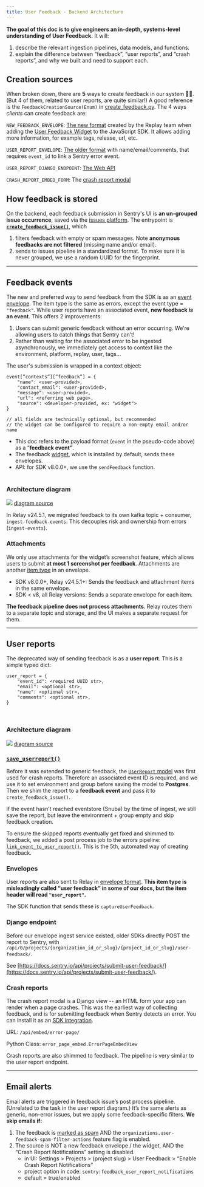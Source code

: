 ```yaml
---
title: User Feedback - Backend Architecture
---
```


**The goal of this doc is to give engineers an in-depth, systems-level understanding of User Feedback.**
It will:
1. describe the relevant ingestion pipelines, data models, and functions.
2. explain the difference between “feedback”, “user reports”, and “crash reports”, and why we built and need to support each.

## Creation sources
When broken down, there are **5** ways to create feedback in our system 😵‍💫.
(But 4 of them, related to user reports, are quite similar!) A good reference is the
`FeedbackCreationSource(Enum)` in [create_feedback.py](https://github.com/getsentry/sentry/blob/2b642e149c79b251e1c2f4339fc73d656347d74e/src/sentry/feedback/usecases/create_feedback.py#L33-L33).
The 4 ways _clients_ can create feedback are:

`NEW_FEEDBACK_ENVELOPE`: [The new format](https://develop.sentry.dev/sdk/envelopes/#full-examples) created by the Replay team when adding 
the [User Feedback Widget](https://docs.sentry.io/product/user-feedback/#user-feedback-widget) 
to the JavaScript SDK. It allows adding more information, for example tags, 
release, url, etc.

`USER_REPORT_ENVELOPE`: [The older format](https://develop.sentry.dev/sdk/envelopes/#user-feedback) with name/email/comments, that requires 
`event_id` to link a Sentry error event.

`USER_REPORT_DJANGO_ENDPOINT`: [The Web API](https://docs.sentry.io/api/projects/submit-user-feedback/)

`CRASH_REPORT_EMBED_FORM`: The [crash report modal](https://docs.sentry.io/product/user-feedback/#crash-report-modal)

## How feedback is stored
On the backend, each feedback submission in Sentry's UI is **an un-grouped issue occurrence**, 
saved via the [issues platform](https://develop.sentry.dev/issue-platform/).
The entrypoint is [**`create_feedback_issue()`**](https://github.com/getsentry/sentry/blob/2b642e149c79b251e1c2f4339fc73d656347d74e/src/sentry/feedback/usecases/create_feedback.py#L184-L184),
which
1. filters feedback with empty or spam messages. Note **anonymous feedbacks are not filtered** (missing name and/or email).
2. sends to issues pipeline in a standardized format. To make sure it is never grouped, we use a random UUID for the fingerprint.

---

## Feedback events

The new and preferred way to send feedback from the SDK is as an [event envelope](https://develop.sentry.dev/sdk/envelopes/#full-examples). 
The item type is the same as errors, except the event type = `"feedback"`. While 
user reports have an associated event, **new feedback _is_ an event**. This 
offers 2 improvements:

1. Users can submit generic feedback without an error occurring. We're allowing users to catch things that Sentry can’t!
2. Rather than waiting for the associated error to be ingested asynchronously, we immediately get access to context like the environment, platform, replay, user, tags...

The user's submission is wrapped in a context object:

```Python/Javascript
event[”contexts”][”feedback”] = {
	"name": <user-provided>,
	"contact_email": <user-provided>,
	"message": <user-provided>,
	"url": <referring web page>,
	"source": <developer-provided, ex: "widget">
}

// all fields are technically optional, but recommended
// the widget can be configured to require a non-empty email and/or name
```

- This doc refers to the payload format (`event` in the pseudo-code above) as a “**feedback event”**.
- The feedback [widget](https://docs.sentry.io/platforms/javascript/user-feedback/#user-feedback-widget), which is installed by default, sends these envelopes.
- API: for SDK v8.0.0+, we use the `sendFeedback` function.
<br/><br/>

### Architecture diagram

![](https://mermaid.ink/svg/pako:eNp1Uk1rwzAM_StGpxYaeg9jMNZu7LAdlu4w4hBcR21ME9vzR6G0_e-T05Rt0J0sy09P78k6gjQNQg5bJ2zLVguuefBxfbkWqIM7pBQPyvuIvkbdWKN0KDnMLykO1U0Eu8uye3bi8LxccTixqKjmCbFZC7ljHy9jHcHpoEBYW36a6NiDtZ2SIiijKzZyoN5jZywmonfsxCBqCAbEppZG-9ijm5RKb9GHbDN2ynBPLnw1TRU_uCvxV0QSzYRnEjt0BxaE36Uu0qEIWF9p6sFd4rj5MNCZXyo4jDqMlNE51HKY1KDC_FWh6Qd8MA7Lyds1nFY3gCR3mcwUgST0SaTXcS3KCYciBfNHmtuuNdHTnC4M__0J2XYqKRo5YAbUpReqoV04cs0Yh9BiT0Q5hZ3atoED12cCihhMcdAS8uAiziDahgayUIKWpod8IzpPWWwUGXm9bNewZOdvXfTgJg)
[diagram source](https://mermaid.live/edit#pako:eNp1Uk1rwzAM_StGpxYaeg9jMNZu7LAdlu4w4hBcR21ME9vzR6G0_e-T05Rt0J0sy09P78k6gjQNQg5bJ2zLVguuefBxfbkWqIM7pBQPyvuIvkbdWKN0KDnMLykO1U0Eu8uye3bi8LxccTixqKjmCbFZC7ljHy9jHcHpoEBYW36a6NiDtZ2SIiijKzZyoN5jZywmonfsxCBqCAbEppZG-9ijm5RKb9GHbDN2ynBPLnw1TRU_uCvxV0QSzYRnEjt0BxaE36Uu0qEIWF9p6sFd4rj5MNCZXyo4jDqMlNE51HKY1KDC_FWh6Qd8MA7Lyds1nFY3gCR3mcwUgST0SaTXcS3KCYciBfNHmtuuNdHTnC4M__0J2XYqKRo5YAbUpReqoV04cs0Yh9BiT0Q5hZ3atoED12cCihhMcdAS8uAiziDahgayUIKWpod8IzpPWWwUGXm9bNewZOdvXfTgJg)

In Relay v24.5.1, we migrated feedback to its own kafka topic + consumer, 
`ingest-feedback-events`. This decouples risk and ownership from errors 
(`ingest-events`).
<br/>

### Attachments

We only use attachments for the widget’s screenshot feature, which allows users 
to submit **at most 1 screenshot per feedback**. Attachments are another [item type](https://develop.sentry.dev/sdk/envelopes/#attachment) 
in an envelope.
- SDK v8.0.0+, Relay v24.5.1+: Sends the feedback and attachment items in the same envelope.
- SDK < v8, all Relay versions: Sends a separate envelope for each item.

**The feedback pipeline does not process attachments**. Relay routes them to
a separate topic and storage, and the UI makes a separate request for them.

---

## User reports

The deprecated way of sending feedback is as a **user report**. This is a simple typed dict:

```Python/Javascript
user_report = {
	"event_id": <required UUID str>,
	"email": <optional str>,
	"name": <optional str>,
	"comments": <optional str>,
}
```
<br/>

### Architecture diagram

![](https://mermaid.ink/svg/pako:eNqNVO9r2zAQ_VcOQSGFhnwPYzDaZvRDt9J0H4YdjCJfYq22pOlHoLT933eSbHdL3LJPVi7vnt69u9MzE7pGtmR7y00DD1elKr0L2_xzjcrbpxgqvXQuoKtQ1UZL5YuSLXKoZJtJBHyazz_DS8m-Xj-U7AWCpJwVYr3l4hF-3Ix5Fo22_h_m4NDOdz12BArLXVP18E7XvCXsZQzCfQrCbQz2eOKjz9_l7IISXmrlitVwgjnYoEAqsLhDa9H2dzl-wCrKyNfFIIBrZFd5XY3KelnIPY7BKvkwyQK9IzcrwAN5C8Zqgc5hHQ2aZj-OJo53rxyLPjsDVAdstUEw0mArVQJwY4qfOlj4YkwrBY8ubAZdQ0ZUc48tT61Ph4TgpMNIMSuk2qPzc-49F01HhbjNeSLPgAQ-NXBQ1Y8HVzWkjkJGuF7eIObu-zrNzdF4vEM-lXk6Lx8qy_MLpuV-p20Xo5M-JxJdCRqf0KGd0RD2hmghArEqkbYiWfKGS2mKts15bbGYfRuO55sJIJVxHUdkTevBuzQeKmx5MVvHz-KSevfYaKoiZ6c_x437HdDKqOEFjpZyLDbW31ubDHGLYGqqNXVhamyNdn5v0RWzu_70wc15vFN1Sfppu4ypfuktWUdBbV2iH9YBPHdx649ZR4lEOch548q9ndih_1GYKdgFI_87Lmt6EZ9LBVAy32BHkCUdW7lvfMlK9UpAHrxePynBlt4GvGBZ25Xk9NZ0QxBrSTfc5ic2vbSvfwAhyQKB)
[diagram source](https://mermaid.live/edit#pako:eNqNVO9r2zAQ_VcOQSGFhnwPYzDaZvRDt9J0H4YdjCJfYq22pOlHoLT933eSbHdL3LJPVi7vnt69u9MzE7pGtmR7y00DD1elKr0L2_xzjcrbpxgqvXQuoKtQ1UZL5YuSLXKoZJtJBHyazz_DS8m-Xj-U7AWCpJwVYr3l4hF-3Ix5Fo22_h_m4NDOdz12BArLXVP18E7XvCXsZQzCfQrCbQz2eOKjz9_l7IISXmrlitVwgjnYoEAqsLhDa9H2dzl-wCrKyNfFIIBrZFd5XY3KelnIPY7BKvkwyQK9IzcrwAN5C8Zqgc5hHQ2aZj-OJo53rxyLPjsDVAdstUEw0mArVQJwY4qfOlj4YkwrBY8ubAZdQ0ZUc48tT61Ph4TgpMNIMSuk2qPzc-49F01HhbjNeSLPgAQ-NXBQ1Y8HVzWkjkJGuF7eIObu-zrNzdF4vEM-lXk6Lx8qy_MLpuV-p20Xo5M-JxJdCRqf0KGd0RD2hmghArEqkbYiWfKGS2mKts15bbGYfRuO55sJIJVxHUdkTevBuzQeKmx5MVvHz-KSevfYaKoiZ6c_x437HdDKqOEFjpZyLDbW31ubDHGLYGqqNXVhamyNdn5v0RWzu_70wc15vFN1Sfppu4ypfuktWUdBbV2iH9YBPHdx649ZR4lEOch548q9ndih_1GYKdgFI_87Lmt6EZ9LBVAy32BHkCUdW7lvfMlK9UpAHrxePynBlt4GvGBZ25Xk9NZ0QxBrSTfc5ic2vbSvfwAhyQKB)

### [`save_userreport()`](https://github.com/getsentry/sentry/blob/2b642e149c79b251e1c2f4339fc73d656347d74e/src/sentry/ingest/userreport.py#L28-L28)

Before it was extended to generic feedback, the [`UserReport` model](https://github.com/getsentry/sentry/blob/2b642e149c79b251e1c2f4339fc73d656347d74e/src/sentry/models/userreport.py#L9-L9) 
was first used for crash reports. Therefore an associated event ID is required, and 
we use it to set environment and group before saving the model to **Postgres**. 
Then we shim the report to a **feedback event** and pass it to `create_feedback_issue()`.

If the event hasn’t reached eventstore (Snuba) by the time of ingest, we still 
save the report, but leave the environment + group empty and skip feedback creation.

To ensure the skipped reports eventually get fixed and shimmed to feedback, we 
added a post process job to the errors pipeline: [`link_event_to_user_report()`](https://github.com/getsentry/sentry/blob/2b642e149c79b251e1c2f4339fc73d656347d74e/src/sentry/tasks/post_process.py#L1387-L1387).
This is the 5th, automated way of creating feedback.
<br/>

### Envelopes

User reports are also sent to Relay in [envelope format](https://develop.sentry.dev/sdk/envelopes/#user-feedback). 
**This item type is misleadingly called “user feedback” in some of our docs, but the 
item header will read `"user_report"`.**

The SDK function that sends these is `captureUserFeedback`.
<br/>

### Django endpoint

Before our envelope ingest service existed, older SDKs directly POST the report 
to Sentry, with
`/api/0/projects/{organization_id_or_slug}/{project_id_or_slug}/user-feedback/`.

See [https://docs.sentry.io/api/projects/submit-user-feedback/](https://docs.sentry.io/api/projects/submit-user-feedback/).
<br/>

### Crash reports

The crash report modal is a Django view -- an HTML form your app can render when 
a page crashes. This was the earliest way of collecting feedback, and is for 
submitting feedback when Sentry detects an error. You can install it as an [SDK integration](https://docs.sentry.io/platforms/javascript/user-feedback/#crash-report-modal).

URL: `/api/embed/error-page/`

Python Class: `error_page_embed.ErrorPageEmbedView`

Crash reports are also shimmed to feedback. The pipeline is very similar to the 
user report endpoint.

---

## Email alerts

Email alerts are triggered in feedback issue’s post process pipeline. (Unrelated 
to the task in the user report diagram.) It’s the same alerts as generic, 
non-error issues, but we apply some feedback-specific filters. **We skip emails if:**

1. The feedback is [marked as spam](https://docs.sentry.io/product/user-feedback/#spam-detection-for-user-feedback) AND the `organizations.user-feedback-spam-filter-actions` feature flag is enabled.
2. The source is NOT a new feedback envelope / the widget, AND the “Crash Report Notifications” setting is disabled.
   - in UI: Settings > Projects > (project slug) > User Feedback > “Enable Crash Report Notifications”
   - project option in code: `sentry:feedback_user_report_notifications`
   - default = true/enabled
